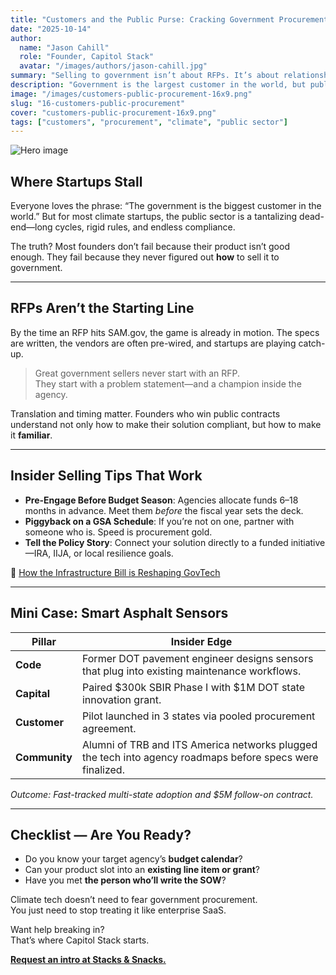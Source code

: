 ```yaml
---
title: "Customers and the Public Purse: Cracking Government Procurement"
date: "2025-10-14"
author:
  name: "Jason Cahill"
  role: "Founder, Capitol Stack"
  avatar: "/images/authors/jason-cahill.jpg"
summary: "Selling to government isn’t about RFPs. It’s about relationships, readiness, and knowing the budget cycle better than the buyer."
description: "Government is the largest customer in the world, but public procurement is where climate tech startups often stall. Here's how to win with timing, translation, and trust."
image: "/images/customers-public-procurement-16x9.png"
slug: "16-customers-public-procurement"
cover: "customers-public-procurement-16x9.png"
tags: ["customers", "procurement", "climate", "public sector"]
---
```


![Hero image](/images/customers-public-procurement-16x9.png)

## Where Startups Stall

Everyone loves the phrase: “The government is the biggest customer in the world.” But for most climate startups, the public sector is a tantalizing dead-end—long cycles, rigid rules, and endless compliance.

The truth? Most founders don’t fail because their product isn’t good enough. They fail because they never figured out **how** to sell it to government.

---

## RFPs Aren’t the Starting Line

By the time an RFP hits SAM.gov, the game is already in motion. The specs are written, the vendors are often pre-wired, and startups are playing catch-up.

> Great government sellers never start with an RFP.  
> They start with a problem statement—and a champion inside the agency.

Translation and timing matter. Founders who win public contracts understand not only how to make their solution compliant, but how to make it **familiar**.

---

## Insider Selling Tips That Work

- **Pre-Engage Before Budget Season**: Agencies allocate funds 6–18 months in advance. Meet them *before* the fiscal year sets the deck.
- **Piggyback on a GSA Schedule**: If you’re not on one, partner with someone who is. Speed is procurement gold.
- **Tell the Policy Story**: Connect your solution directly to a funded initiative—IRA, IIJA, or local resilience goals.

📰 [How the Infrastructure Bill is Reshaping GovTech](https://www.govtech.com/biz/how-the-infrastructure-bill-is-reshaping-govtech)

---

## Mini Case: Smart Asphalt Sensors

| Pillar | Insider Edge |
|--------|---------------|
| **Code** | Former DOT pavement engineer designs sensors that plug into existing maintenance workflows. |
| **Capital** | Paired $300k SBIR Phase I with $1M DOT state innovation grant. |
| **Customer** | Pilot launched in 3 states via pooled procurement agreement. |
| **Community** | Alumni of TRB and ITS America networks plugged the tech into agency roadmaps before specs were finalized. |

*Outcome: Fast-tracked multi-state adoption and $5M follow-on contract.*

---

## Checklist — Are You Ready?

- Do you know your target agency’s **budget calendar**?  
- Can your product slot into an **existing line item or grant**?  
- Have you met **the person who’ll write the SOW**?

Climate tech doesn’t need to fear government procurement.  
You just need to stop treating it like enterprise SaaS.

Want help breaking in?  
That’s where Capitol Stack starts.

[**Request an intro at Stacks & Snacks.**](https://capitolstack.vc/contact)
